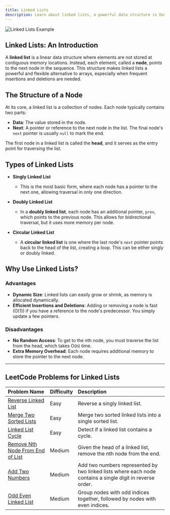 ```yaml
---
title: Linked Lists
description: Learn about linked lists, a powerful data structure in Data Structures and Algorithms.
---
```


![Linked Lists Example](/images/linked-lists-diagram.png)

## Linked Lists: An Introduction

A **linked list** is a linear data structure where elements are not stored at contiguous memory locations. Instead, each element, called a **node**, points to the next node in the sequence. This structure makes linked lists a powerful and flexible alternative to arrays, especially when frequent insertions and deletions are needed.

## The Structure of a Node

At its core, a linked list is a collection of nodes. Each node typically contains two parts:

- **Data**: The value stored in the node.
- **Next**: A pointer or reference to the next node in the list. The final node's `next` pointer is usually `null` to mark the end.

The first node in a linked list is called the **head**, and it serves as the entry point for traversing the list.

## Types of Linked Lists

- **Singly Linked List**

  - This is the most basic form, where each node has a pointer to the next one, allowing traversal in only one direction.

- **Doubly Linked List**

  - In a **doubly linked list**, each node has an additional pointer, `prev`, which points to the previous node. This allows for bidirectional traversal, but it uses more memory per node.

- **Circular Linked List**
  - A **circular linked list** is one where the last node's `next` pointer points back to the head of the list, creating a loop. This can be either singly or doubly linked.

## Why Use Linked Lists?

### Advantages

- **Dynamic Size**: Linked lists can easily grow or shrink, as memory is allocated dynamically.
- **Efficient Insertions and Deletions**: Adding or removing a node is fast (O(1)) if you have a reference to the node's predecessor. You simply update a few pointers.

### Disadvantages

- **No Random Access**: To get to the nth node, you must traverse the list from the head, which takes O(n) time.
- **Extra Memory Overhead**: Each node requires additional memory to store the pointer to the next node.

---

## LeetCode Problems for Linked Lists

| Problem Name                                                                                        | Difficulty | Description                                                                                               |
| :-------------------------------------------------------------------------------------------------- | :--------- | :-------------------------------------------------------------------------------------------------------- |
| [Reverse Linked List](https://leetcode.com/problems/reverse-linked-list/)                           | Easy       | Reverse a singly linked list.                                                                             |
| [Merge Two Sorted Lists](https://leetcode.com/problems/merge-two-sorted-lists/)                     | Easy       | Merge two sorted linked lists into a single sorted list.                                                  |
| [Linked List Cycle](https://leetcode.com/problems/linked-list-cycle/)                               | Easy       | Detect if a linked list contains a cycle.                                                                 |
| [Remove Nth Node From End of List](https://leetcode.com/problems/remove-nth-node-from-end-of-list/) | Medium     | Given the head of a linked list, remove the nth node from the end.                                        |
| [Add Two Numbers](https://leetcode.com/problems/add-two-numbers/)                                   | Medium     | Add two numbers represented by two linked lists where each node contains a single digit in reverse order. |
| [Odd Even Linked List](https://leetcode.com/problems/odd-even-linked-list/)                         | Medium     | Group nodes with odd indices together, followed by nodes with even indices.                               |
